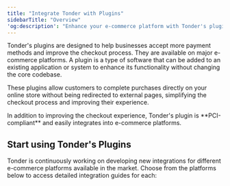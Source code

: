 ```yaml
---
title: "Integrate Tonder with Plugins"
sidebarTitle: "Overview"
'og:description': "Enhance your e-commerce platform with Tonder's plugins to accept more payment methods and improve the checkout process. Learn how to start using Tonder's plugins on various platforms."
---
```


Tonder's plugins are designed to help businesses accept more payment methods and improve the checkout process. They are available on major e-commerce platforms. A plugin is a type of software that can be added to an existing application or system to enhance its functionality without changing the core codebase.

These plugins allow customers to complete purchases directly on your online store without being redirected to external pages, simplifying the checkout process and improving their experience.

<Check>
  In addition to improving the checkout experience, Tonder's plugin is **PCI-compliant** and easily integrates into e-commerce platforms.
</Check>

## Start using Tonder's Plugins

Tonder is continuously working on developing new integrations for different e-commerce platforms available in the market. Choose from the platforms below to access detailed integration guides for each:

<CardGroup cols={2}>
  <Card title="Magento" icon="magento" href="/guides/plugins/magento"/>
  <Card title="WooCommerce" icon="cash-register" href="/guides/plugins/woo-commerce"/>
</CardGroup>
